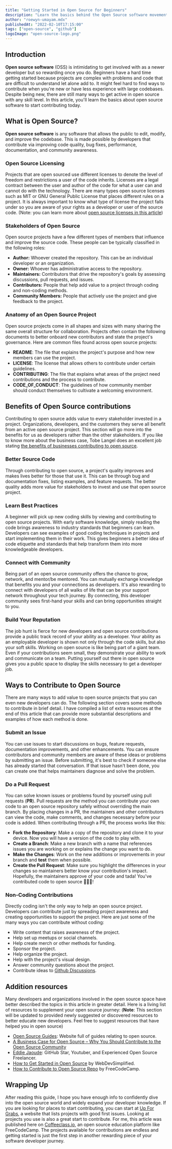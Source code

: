 ```yaml
---
title: "Getting Started in Open Source for Beginners"
description: "Learn the basics behind the Open Source software movement and how to contribute to Open Source projects as a beginner developer."
author: "roewyn-umayam.mdx"
publishedAt: "2022-02-10T17:15:00"
tags: ["open-source", "github"]
logoImage: "open-source-logo.png"
---
```


## Introduction

**Open source software** (OSS) is intimidating to get involved with as a 
newer developer but so rewarding once you do. Beginners have a hard time getting 
started because projects are complex with problems and code that are difficult 
to understand let alone add to. It might feel hard to find ways to contribute 
when you're new or have less experience with large codebases. Despite being new, 
there are still many ways to get active in open source with any skill level. 
In this article, you'll learn the basics about open source software to start 
contributing today. 



## What is Open Source?

**Open source software** is any software that allows the public to edit, modify, 
and improve the codebase. This is made possible by developers that contribute 
via improving code quality, bug fixes, performance, documentation, and community 
awareness.


### Open Source Licensing

Projects that are open sourced use different licenses to denote the level of 
freedom and restrictions a user of the code inherits. Licenses are a legal 
contract between the user and author of the code for what a user can and cannot 
do with the technology. There are many types open source licenses such as MIT or
GNU General Public License that places different rules on a project. It is always
important to know what type of license the project falls under so you are aware 
of your rights as a developer or user of the source code. (Note: you can learn 
more about [open source licenses in this article](https://www.whitesourcesoftware.com/resources/blog/open-source-licenses-explained/))


### Stakeholders of Open Source

Open source projects have a few different types of members that influence and 
improve the source code. These people can be typically classified in the 
following roles:

- **Author:** Whoever created the repository. This can be an individual 
developer or an organization.
- **Owner:** Whoever has administrative access to the repository.
- **Maintainers:** Contributors that drive the repository's goals by assessing 
discussions, pull requests, and issues.
- **Contributors:** People that help add value to a project through coding and 
non-coding methods.
- **Community Members:** People that actively use the project and give feedback 
to the project.


### Anatomy of an Open Source Project

Open source projects come in all shapes and sizes with many sharing the same 
overall structure for collaboration. Projects often contain the following 
documents to better onboard new contributors and state the project's governance. 
Here are common files found across open source projects:

- **README**: The file that explains the project's purpose and how new members 
can use the project.
- **LICENSE**: The license that allows others to contribute under certain 
guidelines.
- **CONTRIBUTING**: The file that explains what areas of the project need 
contributions and the process to contribute.
- **CODE_OF_CONDUCT**: The guidelines of how community member should conduct 
themselves to cultivate a welcoming environment.


## Benefits of Open Source contributions

Contributing to open source adds value to every stakeholder invested in a 
project. Organizations, developers, and the customers they serve all benefit 
from an active open source project.  This section will go more into the 
benefits for us as developers rather than the other stakeholders.  If you like 
to know more about the business case, Tobe Langel does an excellent job stating 
[the benefits of businesses contributing to open source](https://www.youtube.com/watch?v=XleabBLC4Q8).


### Better Source Code

Through contributing to open source, a project's quality improves and makes 
lives better for those that use it. This can be through bug and documentation 
fixes, listing examples, and feature requests. The better quality adds more 
value for stakeholders to invest and use that open source project.


### Learn Best Practices

A beginner will pick up new coding skills by viewing and contributing to open 
source projects. With early software knowledge, simply reading the code brings 
awareness to industry standards that beginners can learn. Developers can see 
examples of good coding techniques in projects and start implementing them in 
their work. This gives beginners a better idea of code etiquette and standards 
that help transform them into more knowledgeable developers.


### Connect with Community 

Being part of an open source community offers the chance to grow, network, and 
mentor/be mentored. You can mutually exchange knowledge that benefits you and 
your connections as developers. It's also rewarding to connect with developers 
of all walks of life that can be your support network throughout your tech 
journey. By connecting, this developer community sees first-hand your skills 
and can bring opportunities straight to you.


### Build Your Reputation

The job hunt is fierce for new developers and open source contributions provide 
a public track record of your ability as a developer. Your ability as an 
employable developer is shown not only through the code skills, but also your 
soft skills. Working on open source is like being part of a giant team. Even if 
your contributions seem small, they demonstrate your ability to work and 
communicate on a team. Putting yourself out there in open source gives you a 
public space to display the skills necessary to get a developer job.


## Ways to Contribute to Open Source

There are many ways to add value to open source projects that you can even new 
developers can do. The following section covers some methods to contribute in 
brief detail. I have compiled a list of extra resources at the end of this 
article that can provide more substantial descriptions and examples of how 
each method is done.


### Submit an Issue

You can use issues to start discussions on bugs, feature requests, documentation 
improvements, and other enhancements.  You can ensure contributors and community 
members are aware of these ideas or problems by submitting an issue. Before 
submitting, it's best to check if someone else has already started that 
conversation. If that issue hasn't been done, you can create one that helps 
maintainers diagnose and solve the problem. 


### Do a Pull Request

You can solve known issues or problems found by yourself using pull requests 
(**PR**). Pull requests are the method you can contribute your own code to an 
open source repository safely without overriding the main branch. By placing 
changes in a PR, the maintainers and other contributors can view the code, make 
comments, and changes necessary before your code is added. When contributing 
through a PR, the process works like this:

- **Fork the Repository**: Make a copy of the repository and clone it to your 
device. Now you will have a version of the code to play with. 
- **Create a Branch**: Make a new branch with a name that references issues you 
are working on or explains the change you want to do.
- **Make the Changes**:  Work on the new additions or improvements in your 
branch and **test** them when possible.
- **Create the Pull Request**: Make sure you highlight the differences in your 
changes so maintainers better know your contribution's impact. Hopefully, the 
maintainers approve of your code and tada! You've contributed code to open 
source 🥳🥳🥳!


### Non-Coding Contributions

Directly coding isn't the only way to help an open source project. Developers 
can contribute just by spreading project awareness and creating opportunities to 
support the project. Here are just some of the many ways you can contribute 
without coding:

- Write content that raises awareness of the project. 
- Help set up meetups or social channels.
- Help create merch or other methods for funding. 
- Sponsor the project. 
- Help organize the project.
- Help with the project's visual design.
- Answer community questions about the project.
- Contribute ideas to [Github Discussions](https://docs.github.com/en/discussions).


## Addition resources

Many developers and organizations involved in the open source space have better 
described the topics in this article in greater detail. Here is a living list 
of resources to supplement your open source journey: (**Note**: This section 
will be updated to provided newly suggested or discovered resources to better 
educate new developers. Feel free to suggest resources that have helped you in 
open source)

- [Open Source Guides](https://opensource.guide/): Website full of guides relating to open source.
- [A Business Case for Open Source – Why You Should Contribute to the Open Source Community](https://www.freecodecamp.org/news/a-business-case-for-open-source/) 
- [Eddie Jaoude](https://www.youtube.com/c/eddiejaoude/about): GitHub Star, Youtuber, and Experienced Open Source Freelancer.
- [How to Get Started in Open Source](https://www.youtube.com/watch?v=GbqSvJs-6W4&list=LL&index=25) by WebDevSimplified.
- [How to Contribute to Open Source Repo](https://github.com/freeCodeCamp/how-to-contribute-to-open-source) by FreeCodeCamp.


## Wrapping Up

After reading this guide, I hope you have enough info to confidently dive into 
the open source world and widely expand your developer knowledge. If you are 
looking for places to start contributing, you can start at [Up For Grabs](https://up-for-grabs.net/#/), 
a website that lists projects with good first issues. Looking at projects you 
use is also a great start to contribute. For me, this article was published here on 
[Coffeeclass.io](https://coffeeclass.io), an open source education platform 
like FreeCodeCamp. The projects available for contributions are endless and 
getting started is just the first step in another rewarding piece of your 
software developer journey.
